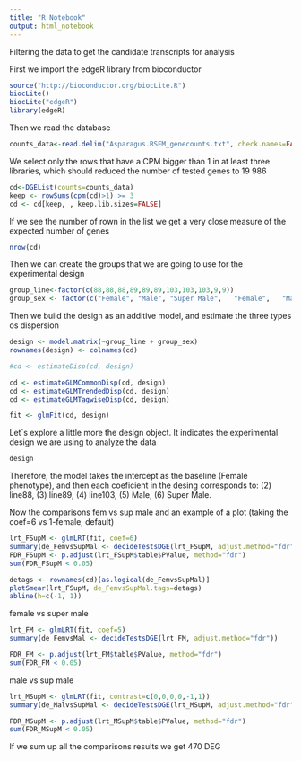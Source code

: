 ---
title: "R Notebook"
output: html_notebook
---
Filtering the data to get the candidate transcripts for analysis

First we import the edgeR library from bioconductor


```{r}
source("http://bioconductor.org/biocLite.R")
biocLite()
biocLite("edgeR")
library(edgeR)
```

Then we read the database 

```{r}
counts_data<-read.delim("Asparagus.RSEM_genecounts.txt", check.names=FALSE, stringsAsFactors = FALSE) 
```

We select only the rows that have a CPM bigger than 1 in at least three libraries, which should reduced the number of tested genes to 19 986

```{r}
cd<-DGEList(counts=counts_data)
keep <- rowSums(cpm(cd)>1) >= 3
cd <- cd[keep, , keep.lib.sizes=FALSE]
```

If we see the number of rown in the list we get a very close measure of the expected number of genes 

```{r}
nrow(cd)
```
Then we can create the groups that we are going to use for the experimental design
```{r}
group_line<-factor(c(88,88,88,89,89,89,103,103,103,9,9))
group_sex <- factor(c("Female", "Male",	"Super Male",	"Female",	"Male",	"Super Male",	"Female",	"Male",	"Super Male",	"Female",	"Male"))

```

Then we build the design as an additive model, and estimate the three types os dispersion

```{r}
design <- model.matrix(~group_line + group_sex)
rownames(design) <- colnames(cd)

#cd <- estimateDisp(cd, design)

cd <- estimateGLMCommonDisp(cd, design)
cd <- estimateGLMTrendedDisp(cd, design)
cd <- estimateGLMTagwiseDisp(cd, design)

fit <- glmFit(cd, design)

```

Let`s explore a little more the design object. It indicates the experimental design we are using to analyze the data

```{r}
design
```

Therefore, the model takes the intercept as the baseline (Female phenotype), and then each coeficient in the desing corresponds to: (2) line88, (3) line89, (4) line103, (5) Male, (6) Super Male. 

Now the comparisons fem vs sup male and an example of a plot (taking the coef=6 vs 1-female, default)

```{r}
lrt_FSupM <- glmLRT(fit, coef=6)
summary(de_FemvsSupMal <- decideTestsDGE(lrt_FSupM, adjust.method="fdr"))
FDR_FSupM <- p.adjust(lrt_FSupM$table$PValue, method="fdr")
sum(FDR_FSupM < 0.05)

detags <- rownames(cd)[as.logical(de_FemvsSupMal)]
plotSmear(lrt_FSupM, de_FemvsSupMal.tags=detags)
abline(h=c(-1, 1))
```

female vs super male

```{r}
lrt_FM <- glmLRT(fit, coef=5)
summary(de_FemvsMal <- decideTestsDGE(lrt_FM, adjust.method="fdr"))

FDR_FM <- p.adjust(lrt_FM$table$PValue, method="fdr")
sum(FDR_FM < 0.05)
```
male vs sup male


```{r}
lrt_MSupM <- glmLRT(fit, contrast=c(0,0,0,0,-1,1))
summary(de_MalvsSupMal <- decideTestsDGE(lrt_MSupM, adjust.method="fdr"))

FDR_MSupM <- p.adjust(lrt_MSupM$table$PValue, method="fdr")
sum(FDR_MSupM < 0.05)
```

If we sum up all the comparisons results we get 470 DEG
